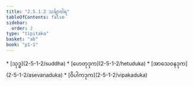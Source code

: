 ```yaml
---
title: "2.5.1.2 သင်္ချာဝါရ"
tableOfContents: false
sidebar:
  order: 2
type: "tipitaka"
basket: "ab"
book: "p1-1"
---
```



<DynamicBreadcrumb />



<TableOfContents book="p1-1" section="2.5.1.2">
* [သုဒ္ဓ](2-5-1-2/suddha)
* [ဟေတုဒုက](2-5-1-2/hetuduka)
* [အာသေဝနဒုက](2-5-1-2/asevanaduka)
* [ဝိပါကဒုက](2-5-1-2/vipakaduka)
</TableOfContents>